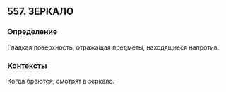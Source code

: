 ## 557. ЗЕРКАЛО
### Определение
Гладкая поверхность, отражащая предметы, находящиеся напротив.

### Контексты
Когда бреются, смотрят в зеркало.

